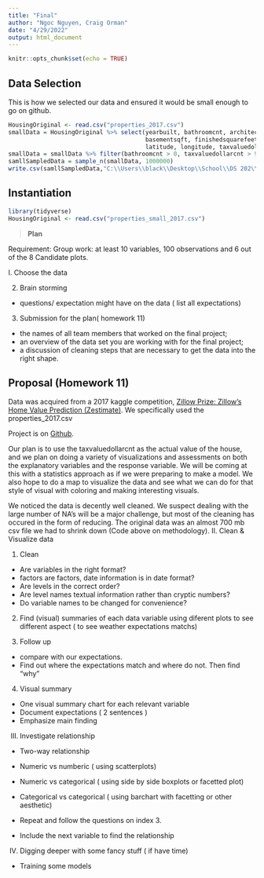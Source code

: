 ```yaml
---
title: "Final"
author: "Ngoc Nguyen, Craig Orman"
date: "4/29/2022"
output: html_document
---
```


```r
knitr::opts_chunk$set(echo = TRUE)
```

## Data Selection
This is how we selected our data and ensured it would be small enough to go on github.
```r
HousingOriginal <- read.csv("properties_2017.csv")
smallData = HousingOriginal %>% select(yearbuilt, bathroomcnt, architecturalstyletypeid, regionidcity, fireplacecnt,
                                       basementsqft, finishedsquarefeet15, landtaxvaluedollarcnt, typeconstructiontypeid, garagetotalsqft,
                                       latitude, longitude, taxvaluedollarcnt)
smallData = smallData %>% filter(bathroomcnt > 0, taxvaluedollarcnt > 999)
samllSampledData = sample_n(smallData, 1000000)
write.csv(samllSampledData,"C:\\Users\\black\\Desktop\\School\\DS 202\\DS202-final-project\\properties_small_2017.csv", row.names = FALSE)
```

## Instantiation
```r
library(tidyverse)
HousingOriginal <- read.csv("properties_small_2017.csv")
```
>__Plan__

Requirement: Group work: at least 10 variables, 100 observations and 6 out of the 8 Candidate plots.

  I. Choose the data

  2. Brain storming 
  - questions/ expectation might have on the data ( list all expectations)

  3. Submission for the plan( homework 11)
  
  - the names of all team members that worked on the final project;
  - an overview of the data set you are working with for the final project;
  - a discussion of cleaning steps that are necessary to get the data into the right shape.
  
## Proposal (Homework 11)

Data was acquired from a 2017 kaggle competition, [Zillow Prize: Zillow’s Home Value Prediction (Zestimate)](https://www.kaggle.com/competitions/zillow-prize-1). We specifically used the properties_2017.csv

Project is on [Github](https://github.com/ArgentCode/DS202-final-project).

Our plan is to use the taxvaluedollarcnt as the actual value of the house, and we plan on doing a variety of visualizations and assessments on both the explanatory variables and the response variable. We will be coming at this with a statistics approach as if we were preparing to make a model. We also hope to do a map to visualize the data and see what we can do for that style of visual with coloring and making interesting visuals.

We noticed the data is decently well cleaned. We suspect dealing with the large number of NA's will be a major challenge, but most of the cleaning has occured in the form of reducing. The original data was an almost 700 mb csv file we had to shrink down (Code above on methodology).
II. Clean & Visualize data

  1. Clean
  
  - Are variables in the right format? 
  - factors are factors, date information is in date format?
  - Are levels in the correct order? 
  - Are level names textual information rather than cryptic numbers?
  - Do variable names to be changed for convenience?

  2. Find (visual) summaries of each data variable using diferent plots to see different aspect ( to see weather expectations matchs)
  
  3. Follow up
  
  - compare with our expectations.
  - Find out where the expectations match and where do not. Then find "why" 
    
  4. Visual summary 
  
  - One visual summary chart for each relevant variable
  - Document expectations ( 2 sentences )
  - Emphasize main finding
  

III. Investigate relationship

- Two-way relationship

+ Numeric vs numberic ( using scatterplots) 
+ Numeric vs categorical ( using side by side boxplots or facetted plot)
+ Categorical vs categorical ( using barchart with facetting or other aesthetic)

- Repeat and follow the questions on index 3.
- Include the next variable to find the relationship

IV. Digging deeper with some fancy stuff ( if have time)
- Training some models


